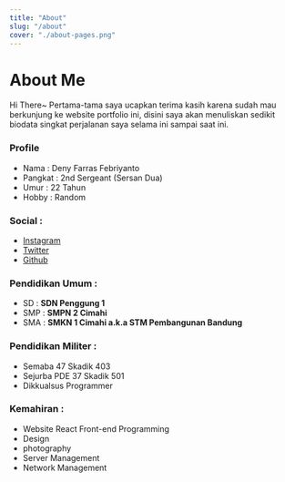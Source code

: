 ```yaml
---
title: "About"
slug: "/about"
cover: "./about-pages.png"
---
```


# About Me

Hi There~ Pertama-tama saya ucapkan terima kasih karena sudah mau berkunjung ke website portfolio ini, disini saya akan menuliskan sedikit biodata singkat perjalanan saya selama ini sampai saat ini.

### Profile

- Nama : Deny Farras Febriyanto
- Pangkat : 2nd Sergeant (Sersan Dua)
- Umur : 22 Tahun
- Hobby : Random

### Social :

- [Instagram](https://www.instagram.com/deny_desu/)
- [Twitter](https://www.twitter.com/deny_desu/)
- [Github](https://www.github.com/dendense)

### Pendidikan Umum :

- SD : **SDN Penggung 1**
- SMP : **SMPN 2 Cimahi**
- SMA : **SMKN 1 Cimahi a.k.a STM Pembangunan Bandung**

### Pendidikan Militer :

- Semaba 47 Skadik 403
- Sejurba PDE 37 Skadik 501
- Dikkualsus Programmer

### Kemahiran :

- Website React Front-end Programming
- Design
- photography
- Server Management
- Network Management
